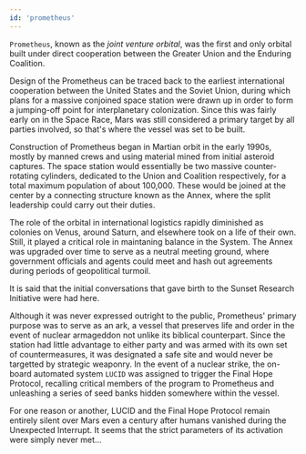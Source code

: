 ```yaml
---
id: 'prometheus'
---
```


`Prometheus`, known as the *joint venture orbital*, was the first and only orbital built under direct cooperation between the Greater Union and the Enduring Coalition. 

Design of the Prometheus can be traced back to the earliest international cooperation between the United States and the Soviet Union, during which plans for a massive conjoined space station were drawn up in order to form a jumping-off point for interplanetary colonization. Since this was fairly early on in the Space Race, Mars was still considered a primary target by all parties involved, so that's where the vessel was set to be built.

Construction of Prometheus began in Martian orbit in the early 1990s, mostly by manned crews and using material mined from initial asteroid captures. The space station would essentially be two massive counter-rotating cylinders, dedicated to the Union and Coalition respectively, for a total maximum population of about 100,000. These would be joined at the center by a connecting structure known as the Annex, where the split leadership could carry out their duties.

The role of the orbital in international logistics rapidly diminished as colonies on Venus, around Saturn, and elsewhere took on a life of their own. Still, it played a critical role in maintaning balance in the System. The Annex was upgraded over time to serve as a neutral meeting ground, where government officials and agents could meet and hash out agreements during periods of geopolitical turmoil. 

It is said that the initial conversations that gave birth to the Sunset Research Initiative were had here.

Although it was never expressed outright to the public, Prometheus' primary purpose was to serve as an ark, a vessel that preserves life and order in the event of nuclear armageddon not unlike its biblical counterpart. Since the station had little advantage to either party and was armed with its own set of countermeasures, it was designated a safe site and would never be targetted by strategic weaponry. In the event of a nuclear strike, the on-board automated system `LUCID` was assigned to trigger the Final Hope Protocol, recalling critical members of the program to Prometheus and unleashing a series of seed banks hidden somewhere within the vessel.

For one reason or another, LUCID and the Final Hope Protocol remain entirely silent over Mars even a century after humans vanished during the Unexpected Interrupt. It seems that the strict parameters of its activation were simply never met...